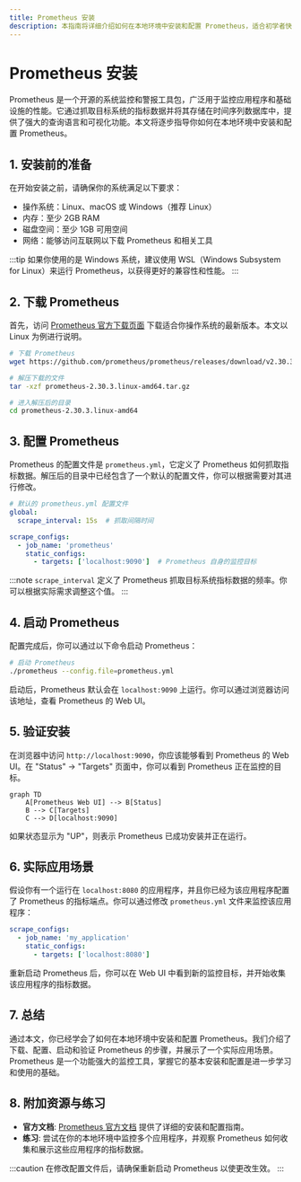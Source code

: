 ```yaml
---
title: Prometheus 安装
description: 本指南将详细介绍如何在本地环境中安装和配置 Prometheus，适合初学者快速上手。
---
```


# Prometheus 安装

Prometheus 是一个开源的系统监控和警报工具包，广泛用于监控应用程序和基础设施的性能。它通过抓取目标系统的指标数据并将其存储在时间序列数据库中，提供了强大的查询语言和可视化功能。本文将逐步指导你如何在本地环境中安装和配置 Prometheus。

## 1. 安装前的准备

在开始安装之前，请确保你的系统满足以下要求：

- 操作系统：Linux、macOS 或 Windows（推荐 Linux）
- 内存：至少 2GB RAM
- 磁盘空间：至少 1GB 可用空间
- 网络：能够访问互联网以下载 Prometheus 和相关工具

:::tip
如果你使用的是 Windows 系统，建议使用 WSL（Windows Subsystem for Linux）来运行 Prometheus，以获得更好的兼容性和性能。
:::

## 2. 下载 Prometheus

首先，访问 [Prometheus 官方下载页面](https://prometheus.io/download/) 下载适合你操作系统的最新版本。本文以 Linux 为例进行说明。

```bash
# 下载 Prometheus
wget https://github.com/prometheus/prometheus/releases/download/v2.30.3/prometheus-2.30.3.linux-amd64.tar.gz

# 解压下载的文件
tar -xzf prometheus-2.30.3.linux-amd64.tar.gz

# 进入解压后的目录
cd prometheus-2.30.3.linux-amd64
```

## 3. 配置 Prometheus

Prometheus 的配置文件是 `prometheus.yml`，它定义了 Prometheus 如何抓取指标数据。解压后的目录中已经包含了一个默认的配置文件，你可以根据需要对其进行修改。

```yaml
# 默认的 prometheus.yml 配置文件
global:
  scrape_interval: 15s  # 抓取间隔时间

scrape_configs:
  - job_name: 'prometheus'
    static_configs:
      - targets: ['localhost:9090']  # Prometheus 自身的监控目标
```

:::note
`scrape_interval` 定义了 Prometheus 抓取目标系统指标数据的频率。你可以根据实际需求调整这个值。
:::

## 4. 启动 Prometheus

配置完成后，你可以通过以下命令启动 Prometheus：

```bash
# 启动 Prometheus
./prometheus --config.file=prometheus.yml
```

启动后，Prometheus 默认会在 `localhost:9090` 上运行。你可以通过浏览器访问该地址，查看 Prometheus 的 Web UI。

## 5. 验证安装

在浏览器中访问 `http://localhost:9090`，你应该能够看到 Prometheus 的 Web UI。在 "Status" -> "Targets" 页面中，你可以看到 Prometheus 正在监控的目标。

```mermaid
graph TD
    A[Prometheus Web UI] --> B[Status]
    B --> C[Targets]
    C --> D[localhost:9090]
```

如果状态显示为 "UP"，则表示 Prometheus 已成功安装并正在运行。

## 6. 实际应用场景

假设你有一个运行在 `localhost:8080` 的应用程序，并且你已经为该应用程序配置了 Prometheus 的指标端点。你可以通过修改 `prometheus.yml` 文件来监控该应用程序：

```yaml
scrape_configs:
  - job_name: 'my_application'
    static_configs:
      - targets: ['localhost:8080']
```

重新启动 Prometheus 后，你可以在 Web UI 中看到新的监控目标，并开始收集该应用程序的指标数据。

## 7. 总结

通过本文，你已经学会了如何在本地环境中安装和配置 Prometheus。我们介绍了下载、配置、启动和验证 Prometheus 的步骤，并展示了一个实际应用场景。Prometheus 是一个功能强大的监控工具，掌握它的基本安装和配置是进一步学习和使用的基础。

## 8. 附加资源与练习

- **官方文档**: [Prometheus 官方文档](https://prometheus.io/docs/) 提供了详细的安装和配置指南。
- **练习**: 尝试在你的本地环境中监控多个应用程序，并观察 Prometheus 如何收集和展示这些应用程序的指标数据。

:::caution
在修改配置文件后，请确保重新启动 Prometheus 以使更改生效。
:::